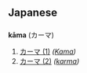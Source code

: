 == Japanese ==
=== {{Romaji}} ===
'''kāma''' (カーマ)

# [[カーマ#カーマ (1)|カーマ (1)]] ''([[Kama]])''
# [[カーマ#カーマ (2)|カーマ (2)]] ''([[karma]])''